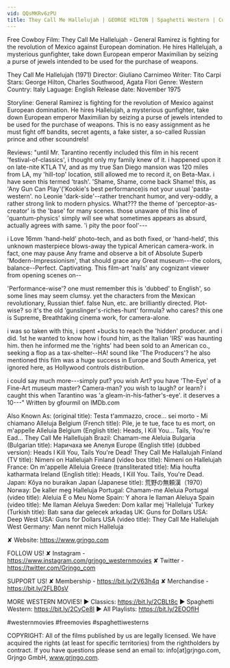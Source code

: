 ```yaml
---
vid: QQsMKRv6zPU
title: They Call Me Hallelujah | GEORGE HILTON | Spaghetti Western | Cowboy Film
---
```


Free Cowboy Film: They Call Me Hallelujah - General Ramirez is fighting for the revolution of Mexico against European domination. He hires Hallelujah, a mysterious gunfighter, take down European emperor Maximilian by seizing a purse of jewels intended to be used for the purchase of weapons.

They Call Me Hallelujah (1971)
Director: Giuliano Carnimeo
Writer: Tito Carpi
Stars: George Hilton, Charles Southwood, Agata Flori
Genre: Western 
Country: Italy 
Laguage: English 
Release date: November 1975

Storyline:
General Ramirez is fighting for the revolution of Mexico against European domination. He hires Hallelujah, a mysterious gunfighter, take down European emperor Maximilian by seizing a purse of jewels intended to be used for the purchase of weapons. This is no easy assignment as he must fight off bandits, secret agents, a fake sister, a so-called Russian prince and other scoundrels!

Reviews:
"until Mr. Tarantino recently included this film in his recent 'festival-of-classics', i thought only my family knew of it. i happened upon it on late-nite KTLA TV, and as my true San Diego mansion was 120 miles from LA, my 'hill-top' location, still allowed me to record it, on Beta-Max. i have seen this termed 'trash'. 'Shame, Shame, come back Shame! this, as 'Any Gun Can Play'('Kookie's best performance)is not your usual 'pasta-western'. no Leonie 'dark-side'--rather trenchant humor, and very-oddly, a rather strong link to modern physics. What??? the theme of 'perceptor-as-creator' is the 'base' for many scenes. those unaware of this line of 'quantum-physics' simply will see what sometimes appears as absurd, actually agrees with same. 'i pity the poor fool'---

i Love 16mm 'hand-held' photo-tech, and as both fixed, or 'hand-held', this unknown masterpiece blows-away the typical American camera-work. in fact, one may pause Any frame and observe a bit of Absolute Superb 'Modern-Impressionism', that should grace any Great museum---the colors, balance--Perfect. Captivating. This film-art 'nails' any cognizant viewer from opening scenes on--

'Performance-wise'? one must remember this is 'dubbed' to English', so some lines may seem clumsy. yet the characters from the Mexican revolutionary, Russian thief. false Nun, etc. are brilliantly directed. Plot-wise? so it's the old 'gunslinger's-riches-hunt' formula? who cares? this one is Supreme, Breathtaking cinema work, for camera-alone.

i was so taken with this, i spent +bucks to reach the 'hidden' producer. and i did. 1st he wanted to know how i found him, as the Italian 'IRS' was haunting him. then he informed me the 'rights' had been sold to an American co., seeking a flop as a tax-shelter--HA! sound like 'The Producers'? he also mentioned this film was a huge success in Europe and South America, yet ignored here, as Hollywood controls distribution.

i could say much more---simply put? you wish Art? you have 'The-Eye' of a Fine-Art museum master? Camera-man? you wish to laugh? or learn? i caught this when Tarantino was 'a gleam-in-his-father's-eye'. it deserves a 10---" Written by gfourmil on IMDb.com 

Also Known As:
(original title): Testa t'ammazzo, croce... sei morto - Mi chiamano Alleluja
Belgium (French title): Pile, je te tue, face tu es mort, on m'appelle Alleluia
Belgium (English title): Heads, I Kill You... Tails, You're Ead... They Call Me Hallellujah
Brazil: Chamam-me Aleluia
Bulgaria (Bulgarian title): Наричаха ме Алелуя
Europe (English title) (dubbed version): Heads I Kill You, Tails You're Dead! They Call Me Hallalujah
Finland (TV title): Nimeni on Hallelujah
Finland (video box title): Nimeni on Hallelujah
France: On m'appelle Alleluia
Greece (transliterated title): Mia houfta katharmata
Ireland (English title): Heads, I Kill You. Tails, You're Dead.
Japan: Kôya no buraikan
Japan (Japanese title): 荒野の無頼漢（1970）
Norway: De kaller meg Halleluja
Portugal: Chamam-me Aleluia
Portugal (video title): Aleluia É o Meu Nome
Spain: Y ahora le llaman Aleluya
Spain (video title): Me llaman Aleluya
Sweden: Dom kallar mej 'Halleluja'
Turkey (Turkish title): Batı sana dar gelecek arkadaş
UK: Guns for Dollars
USA: Deep West
USA: Guns for Dollars
USA (video title): They Call Me Hallelujah
West Germany: Man nennt mich Halleluja

✘ Website: https://www.grjngo.com

FOLLOW US!
✘ Instagram - https://www.instagram.com/grjngo_westernmovies
✘ Twitter - https://twitter.com/Grjngo_com

SUPPORT US!
✘ Membership - https://bit.ly/2V63h4q
✘ Merchandise - https://bit.ly/2FLB0sV

MORE WESTERN MOVIES! 
► Classics: https://bit.ly/2CBLt8c 
► Spaghetti Western: https://bit.ly/2CyCe8I 
► All Playlists: https://bit.ly/2EOOfIH 

#westernmovies #freemovies #spaghettiwesterns

COPYRIGHT: All of the films published by us are legally licensed. We have acquired the rights (at least for specific territories) from the rightholders by contract. If you have questions please send an email to: info[at]grjngo.com, Grjngo GmbH, www.grjngo.com.